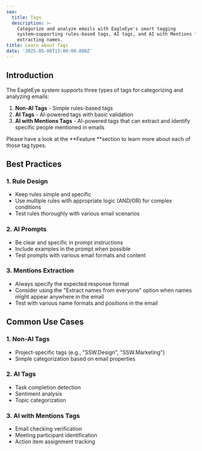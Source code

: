 ```yaml
---
seo:
  title: Tags
  description: >-
    Categorize and analyze emails with EagleEye's smart tagging
    system—supporting rules-based tags, AI tags, and AI with Mentions for
    extracting names.
title: Learn about Tags
date: '2025-05-08T13:00:00.000Z'
---
```


## Introduction

The EagleEye system supports three types of tags for categorizing and analyzing emails:

1. **Non-AI Tags** - Simple rules-based tags
2. **AI Tags** - AI-powered tags with basic validation
3. **AI with Mentions Tags** - AI-powered tags that can extract and identify specific people mentioned in emails

Please have a look at the **Feature **section to learn more about each of those tag types.

## Best Practices

### 1. Rule Design

* Keep rules simple and specific
* Use multiple rules with appropriate logic (AND/OR) for complex conditions
* Test rules thoroughly with various email scenarios

### 2. AI Prompts

* Be clear and specific in prompt instructions
* Include examples in the prompt when possible
* Test prompts with various email formats and content

### 3. Mentions Extraction

* Always specify the expected response format
* Consider using the "Extract names from everyone" option when names might appear anywhere in the email
* Test with various name formats and positions in the email

## Common Use Cases

### 1. Non-AI Tags

* Project-specific tags (e.g., "SSW\.Design", "SSW\.Marketing")
* Simple categorization based on email properties

### 2. AI Tags

* Task completion detection
* Sentiment analysis
* Topic categorization

### 3. AI with Mentions Tags

* Email checking verification
* Meeting participant identification
* Action item assignment tracking
